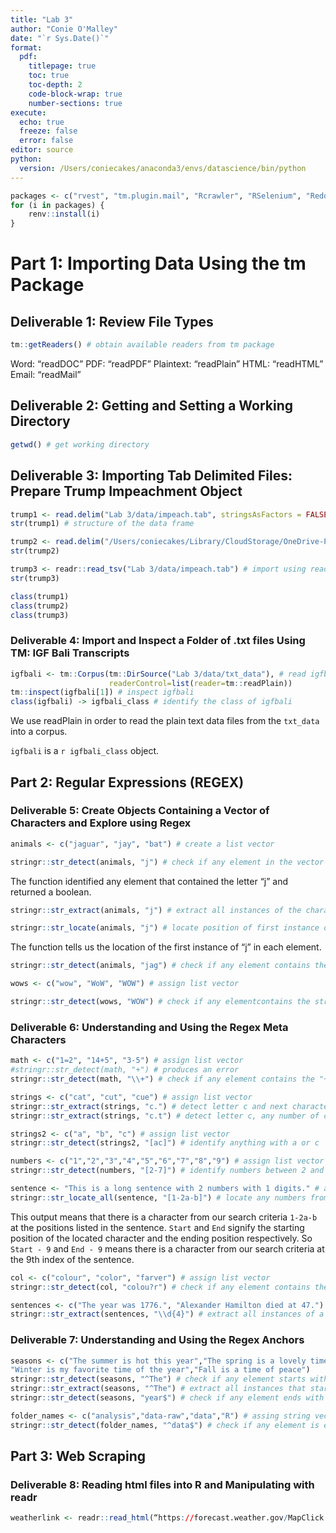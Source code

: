 ```yaml
---
title: "Lab 3"
author: "Conie O'Malley"
date: "`r Sys.Date()`"
format: 
  pdf: 
    titlepage: true
    toc: true
    toc-depth: 2
    code-block-wrap: true
    number-sections: true
execute:
  echo: true
  freeze: false
  error: false
editor: source
python:
  version: /Users/coniecakes/anaconda3/envs/datascience/bin/python
---
```


```r
packages <- c("rvest", "tm.plugin.mail", "Rcrawler", "RSelenium", "RedditExtractoR", "bskyr", "rtoot")
for (i in packages) {
    renv::install(i)
}
```

# Part 1: Importing Data Using the tm Package

## Deliverable 1: Review File Types

```r
tm::getReaders() # obtain available readers from tm package
```

Word: "readDOC"
PDF: "readPDF"
Plaintext: "readPlain"
HTML: "readHTML"
Email: "readMail"

## Deliverable 2: Getting and Setting a Working Directory
```r
getwd() # get working directory
```

## Deliverable 3: Importing Tab Delimited Files: Prepare Trump Impeachment Object
```r
trump1 <- read.delim("Lab 3/data/impeach.tab", stringsAsFactors = FALSE) # read tab delimited file
str(trump1) # structure of the data frame

trump2 <- read.delim("/Users/coniecakes/Library/CloudStorage/OneDrive-Personal/001. Documents - Main/023. Programming Tools/R Studio/AdvTxtAnalytics/Lab 3/data/impeach.tab", stringsAsFactors = FALSE) # read using absolute path
str(trump2)

trump3 <- readr::read_tsv("Lab 3/data/impeach.tab") # import using read_tsv
str(trump3)

class(trump1)
class(trump2)
class(trump3)
```

### Deliverable 4: Import and Inspect a Folder of .txt files Using TM: IGF Bali Transcripts
```r
igfbali <- tm::Corpus(tm::DirSource("Lab 3/data/txt_data"), # read igfbali data into corpus vector
                      readerControl=list(reader=tm::readPlain))
tm::inspect(igfbali[1]) # inspect igfbali
class(igfbali) -> igfbali_class # identify the class of igfbali
```

We use readPlain in order to read the plain text data files from the `txt_data` into a corpus.


`igfbali` is a `r igfbali_class` object.

## Part 2: Regular Expressions (REGEX)

### Deliverable 5: Create Objects Containing a Vector of Characters and Explore using Regex
```r
animals <- c("jaguar", "jay", "bat") # create a list vector

stringr::str_detect(animals, "j") # check if any element in the vector contains the character "j"
```

The function identified any element that contained the letter "j" and returned a boolean.

```r
stringr::str_extract(animals, "j") # extract all instances of the character "j" from each element

stringr::str_locate(animals, "j") # locate position of first instance of "j" in each element
```

The function tells us the location of the first instance of "j" in each element.

```r
stringr::str_detect(animals, "jag") # check if any element contains the string "jag"
```

```r
wows <- c("wow", "WoW", "WOW") # assign list vector

stringr::str_detect(wows, "WOW") # check if any elementcontains the string "WOW"
```

### Deliverable 6: Understanding and Using the Regex Meta Characters

```r
math <- c("1=2", "14+5", "3-5") # assign list vector
#stringr::str_detect(math, "+") # produces an error
stringr::str_detect(math, "\\+") # check if any element contains the "+" character
```

```r
strings <- c("cat", "cut", "cue") # assign list vector
stringr::str_extract(strings, "c.") # detect letter c and next character
stringr::str_extract(strings, "c.t") # detect letter c, any number of characters, then t
```

```r
strings2 <- c("a", "b", "c") # assign list vector
stringr::str_detect(strings2, "[ac]") # identify anything with a or c
```

```r
numbers <- c("1","2","3","4","5","6","7","8","9") # assign list vector
stringr::str_detect(numbers, "[2-7]") # identify numbers between 2 and 7
```

```r
sentence <- "This is a long sentence with 2 numbers with 1 digits." # assign string vector
stringr::str_locate_all(sentence, "[1-2a-b]") # locate any numbers from 1-2 and letter from a-b
```

This output means that there is a character from our search criteria `1-2a-b` at the positions listed in the sentence. `Start` and `End` signify the starting position of the located character and the ending position respectively. So `Start - 9` and `End - 9` means there is a character from our search criteria at the 9th index of the sentence.

```r
col <- c("colour", "color", "farver") # assign list vector
stringr::str_detect(col, "colou?r") # check if any element contains the string "colour" or "color"
```

```r
sentences <- c("The year was 1776.", "Alexander Hamilton died at 47.") # assign string vector
stringr::str_extract(sentences, "\\d{4}") # extract all instances of a four-digit number 
```

### Deliverable 7: Understanding and Using the Regex Anchors

```r
seasons <- c("The summer is hot this year","The spring is a lovely time", # assign string vector
"Winter is my favorite time of the year","Fall is a time of peace") 
stringr::str_detect(seasons, "^The") # check if any element starts with "The"
stringr::str_extract(seasons, "^The") # extract all instances that start with "The"
stringr::str_detect(seasons, "year$") # check if any element ends with "year"
```

```r
folder_names <- c("analysis","data-raw","data","R") # assing string vector
stringr::str_detect(folder_names, "^data$") # check if any element is exactly "data"
```

## Part 3: Web Scraping

### Deliverable 8: Reading html files into R and Manipulating with readr

```r
weatherlink <- readr::read_html(“https://forecast.weather.gov/MapClick.php?lat=38.95604000000003&lon=-77.11782999999997#.XFozMs9KjUI”)
```